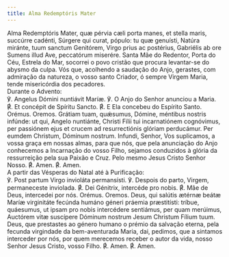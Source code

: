 ```yaml
---
title: Alma Redemptóris Mater
---
```


<div class="side-by-side not-content">
  <span>
    Alma Redemptóris Mater, quæ pérvia cæli porta manes, et stella maris,
    succúrre cadénti, Súrgere qui curat, pópulo: tu quæ genuísti, Natúra
    miránte, tuum sanctum Genitórem, Virgo prius ac postérius, Gabriélis ab ore
    Sumens illud Ave, peccatórum miserére.
  </span>
  <span>
    Santa Mãe do Redentor, Porta do Céu, Estrela do Mar, socorrei o povo cristão
    que procura levantar-se do abysmo da culpa. Vós que, acolhendo a saudação do
    Anjo, gerastes, com admiração da natureza, o vosso santo Criador, ó sempre
    Virgem Maria, tende misericórdia dos pecadores.
  </span>
</div>

<aside>Durante o Advento:</aside>

<div class="side-by-side not-content">
  <span>℣. Angelus Dómini nuntiávit Maríæ.</span>
  <span>℣. O Anjo do Senhor anunciou a Maria.</span>
  <span>
    <span class="text-red-500">℟.</span> Et concépit de Spíritu Sancto.
  </span>
  <span>
    <span class="text-red-500">℟.</span> E Ela concebeu do Espírito Santo.
  </span>
  <span class="text-red-500 text-center">Orémus.</span>
  <span class="text-red-500 text-center">Oremos.</span>
  <span>
    Grátiam tuam, quǽsumus, Dómine, méntibus nostris infúnde: ut qui, Angelo
    nuntiánte, Christi Fílii tui incarnatiónem cognóvimus, per passiónem ejus et
    crucem ad resurrectiónis glóriam perducámur. Per eumdem Christum, Dóminum
    nostrum.
  </span>
  <span>
    Infundi, Senhor, Vos suplicamos, a vossa graça em nossas almas, para que
    nós, que pela anunciação do Anjo conhecemos a Incarnação do vosso Filho,
    sejamos conduzidos à glória da ressurreição pela sua Paixão e Cruz. Pelo
    mesmo Jesus Cristo Senhor Nosso.
  </span>
  <span>
    <span class="text-red-500">℟.</span> Amen.
  </span>
  <span>
    <span class="text-red-500">℟.</span> Amen.
  </span>
</div>

<aside>A partir das Vésperas do Natal até à Purificação:</aside>

<div class="side-by-side not-content">
  <span>℣. Post partum Virgo invioláta permansísti.</span>
  <span>℣. Despois do parto, Virgem, permaneceste inviolada.</span>
  <span>
    <span class="text-red-500">℟.</span> Dei Génitrix, intercéde pro nobis.
  </span>
  <span>
    <span class="text-red-500">℟.</span> Mãe de Deus, intercedei por nós.
  </span>
  <span class="text-red-500 text-center">Orémus.</span>
  <span class="text-red-500 text-center">Oremos.</span>
  <span>
    Deus, qui salútis ætérnæ beátæ Maríæ virginitáte fecúnda humáno géneri
    práemia præstitísti: tríbue, quáesumus, ut ipsam pro nobis intercédere
    sentiámus, per quam merúimus, Auctórem vitæ suscípere Dóminum nostrum Jesum
    Christum Fílium tuum.
  </span>
  <span>
    Deus, que prestastes ao género humano o prémio da salvação eterna, pela
    fecunda virgindade da bem-aventurada Maria, dai, pedimos, que a sintamos
    interceder por nós, por quem merecemos receber o autor da vida, nosso Senhor
    Jesus Cristo, vosso Filho.
  </span>
  <span>
    <span class="text-red-500">℟.</span> Amen.
  </span>
  <span>
    <span class="text-red-500">℟.</span> Amen.
  </span>
</div>
